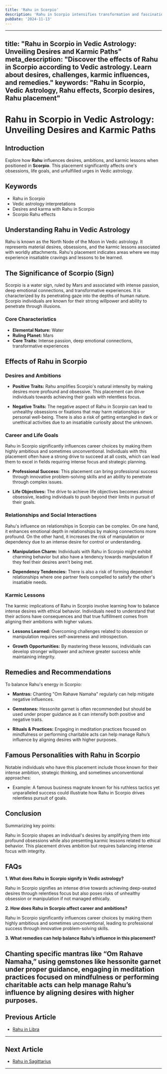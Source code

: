 ```yaml
---
title: 'Rahu in Scorpio'
description: 'Rahu in Scorpio intensifies transformation and fascination with the mysterious. Individuals are intuitive, driven to explore deep subjects, but may encounter obsessive tendencies or power struggles.'
pubDate: '2024-11-13'
---
```


--- 
title: "Rahu in Scorpio in Vedic Astrology: Unveiling Desires and Karmic Paths"
meta_description: "Discover the effects of Rahu in Scorpio according to Vedic astrology. Learn about desires, challenges, karmic influences, and remedies."
keywords: "Rahu in Scorpio, Vedic Astrology, Rahu effects, Scorpio desires, Rahu placement"
---

# Rahu in Scorpio in Vedic Astrology: Unveiling Desires and Karmic Paths

## Introduction

Explore how **Rahu** influences desires, ambitions, and karmic lessons when positioned in **Scorpio**. This placement significantly affects one's obsessions, life goals, and unfulfilled urges in Vedic astrology.

## Keywords

- Rahu in Scorpio
- Vedic astrology interpretations
- Desires and karma with Rahu in Scorpio
- Scorpio Rahu effects

## Understanding Rahu in Vedic Astrology

Rahu is known as the North Node of the Moon in Vedic astrology. It represents material desires, obsessions, and the karmic lessons associated with worldly attachments. Rahu's placement indicates areas where we may experience insatiable cravings and lessons to be learned.

## The Significance of Scorpio (Sign)

Scorpio is a water sign, ruled by Mars and associated with intense passion, deep emotional connections, and transformative experiences. It is characterized by its penetrating gaze into the depths of human nature. Scorpio individuals are known for their strong willpower and ability to penetrate through illusions.

### Core Characteristics

- **Elemental Nature:** Water
- **Ruling Planet:** Mars
- **Core Traits:** Intense passion, deep emotional connections, transformative experiences

## Effects of Rahu in Scorpio

### Desires and Ambitions

- **Positive Traits:** Rahu amplifies Scorpio's natural intensity by making desires more profound and obsessive. This placement can drive individuals towards achieving their goals with relentless focus.
  
- **Negative Traits:** The negative aspect of Rahu in Scorpio can lead to unhealthy obsessions or fixations that may harm relationships or personal well-being. There is also a risk of getting entangled in dark or unethical activities due to an insatiable curiosity about the unknown.

### Career and Life Goals

Rahu in Scorpio significantly influences career choices by making them highly ambitious and sometimes unconventional. Individuals with this placement often have a strong drive to succeed at all costs, which can lead them to excel in fields requiring intense focus and strategic planning.

- **Professional Success:** This placement can bring professional success through innovative problem-solving skills and an ability to penetrate through complex issues.
  
- **Life Objectives:** The drive to achieve life objectives becomes almost obsessive, leading individuals to push beyond their limits in pursuit of their goals.

### Relationships and Social Interactions

Rahu's influence on relationships in Scorpio can be complex. On one hand, it enhances emotional depth in relationships by making connections more profound. On the other hand, it increases the risk of manipulation or dependency due to an intense desire for control or understanding.

- **Manipulation Charm:** Individuals with Rahu in Scorpio might exhibit charming behavior but also have a tendency towards manipulation if they feel their desires aren't being met.
  
- **Dependency Tendencies:** There is also a risk of forming dependent relationships where one partner feels compelled to satisfy the other's insatiable needs.

### Karmic Lessons

The karmic implications of Rahu in Scorpio involve learning how to balance intense desires with ethical behavior. Individuals need to understand that their actions have consequences and that true fulfillment comes from aligning their ambitions with higher values.

- **Lessons Learned:** Overcoming challenges related to obsession or manipulation requires self-awareness and introspection.
  
- **Growth Opportunities:** By mastering these lessons, individuals can develop stronger willpower and achieve greater success while maintaining integrity.

## Remedies and Recommendations

To balance Rahu's energy in Scorpio:

- **Mantras:** Chanting "Om Rahave Namaha" regularly can help mitigate negative influences.
  
- **Gemstones:** Hessonite garnet is often recommended but should be used under proper guidance as it can intensify both positive and negative traits.
  
- **Rituals & Practices:** Engaging in meditation practices focused on mindfulness or performing charitable acts can help manage Rahu’s influence by aligning desires with higher purposes.

## Famous Personalities with Rahu in Scorpio

Notable individuals who have this placement include those known for their intense ambition, strategic thinking, and sometimes unconventional approaches:

* Example: A famous business magnate known for his ruthless tactics yet unparalleled success could illustrate how Rahu in Scorpio drives relentless pursuit of goals.

## Conclusion

Summarizing key points:

Rahu in Scorpio shapes an individual's desires by amplifying them into profound obsessions while also presenting karmic lessons related to ethical behavior. This placement drives ambition but requires balancing intense focus with integrity.

## FAQs

**1. What does Rahu in Scorpio signify in Vedic astrology?**

Rahu in Scorpio signifies an intense drive towards achieving deep-seated desires through relentless focus but also poses risks of unhealthy obsession or manipulation if not managed ethically.

**2. How does Rahu in Scorpio affect career and ambitions?**

Rahu in Scorpio significantly influences career choices by making them highly ambitious and sometimes unconventional, leading to professional success through innovative problem-solving skills.

**3. What remedies can help balance Rahu’s influence in this placement?**

Chanting specific mantras like “Om Rahave Namaha,” using gemstones like hessonite garnet under proper guidance, engaging in meditation practices focused on mindfulness or performing charitable acts can help manage Rahu’s influence by aligning desires with higher purposes.
---

## Previous Article
- [Rahu in Libra](/blogs-md/0808_Rahu_in_Rashi/080807_Rahu_in_Libra.mdx)

---

## Next Article
- [Rahu in Sagittarius](/blogs-md/0808_Rahu_in_Rashi/080809_Rahu_in_Sagittarius.mdx)

---
